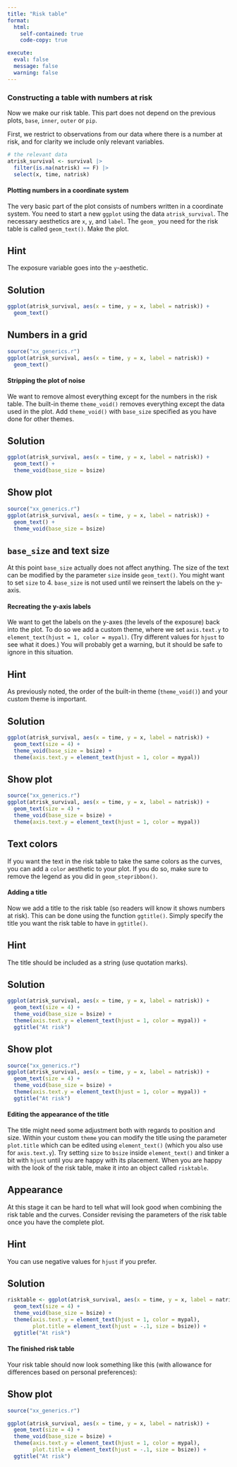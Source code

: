 ```yaml
---
title: "Risk table"
format:
  html:
    self-contained: true
    code-copy: true

execute:
  eval: false
  message: false
  warning: false
---
```

### Constructing a table with numbers at risk
Now we make our risk table. This part does not depend on the previous plots, `base`, `inner`, `outer` or `pip`.

First, we restrict to observations from our data where there is a number at risk, and for clarity we include only relevant variables.

```r
# the relevant data
atrisk_survival <- survival |>
  filter(is.na(natrisk) == F) |>
  select(x, time, natrisk)
```

#### Plotting numbers in a coordinate system
The very basic part of the plot consists of numbers written in a coordinate system. You need to start a new `ggplot` using the data `atrisk_survival`. The necessary aesthetics are `x`, `y`, and `label`. The `geom_` you need for the risk table is called `geom_text()`. Make the plot.

::: {.callout-tip collapse="true" appearance="simple"}
## Hint

The exposure variable goes into the `y`-aesthetic.
:::

::: {.callout-tip collapse="true" appearance="simple"}
## Solution

```r
ggplot(atrisk_survival, aes(x = time, y = x, label = natrisk)) +
  geom_text()
```
:::

::: {.callout-note collapse="true" appearance="default" icon="false"}
## Numbers in a grid

```r
source("xx_generics.r")
ggplot(atrisk_survival, aes(x = time, y = x, label = natrisk)) +
  geom_text()
```
:::

#### Stripping the plot of noise
We want to remove almost everything except for the numbers in the risk table. The built-in theme `theme_void()` removes everything except the data used in the plot. Add `theme_void()` with `base_size` specified as you have done for other themes.

::: {.callout-tip collapse="true" appearance="simple"}
## Solution

```r
ggplot(atrisk_survival, aes(x = time, y = x, label = natrisk)) +
  geom_text() +
  theme_void(base_size = bsize)
```

::: {.callout-note collapse="true" appearance="default" icon="false"}
## Show plot

```r
source("xx_generics.r")
ggplot(atrisk_survival, aes(x = time, y = x, label = natrisk)) +
  geom_text() +
  theme_void(base_size = bsize)
```
:::
:::

::: {.callout-note appearance="default"}
## `base_size` and text size
At this point `base_size` actually does not affect anything. The size of the text can be modified by the parameter `size` inside `geom_text()`. You might want to set `size` to 4. `base_size` is not used until we reinsert the labels on the y-axis.
:::
#### Recreating the y-axis labels
We want to get the labels on the y-axes (the levels of the exposure) back into the plot. To do so we add a custom theme, where we set `axis.text.y` to `element_text(hjust = 1, color = mypal)`. (Try different values for `hjust` to see what it does.) You will probably get a warning, but it should be safe to ignore in this situation.

::: {.callout-tip collapse="true" appearance="simple"}
## Hint
As previously noted, the order of the built-in theme (`theme_void()`) and your custom theme is important.
:::

::: {.callout-tip collapse="true" appearance="simple"}
## Solution

```r
ggplot(atrisk_survival, aes(x = time, y = x, label = natrisk)) +
  geom_text(size = 4) +
  theme_void(base_size = bsize) +
  theme(axis.text.y = element_text(hjust = 1, color = mypal))
```

::: {.callout-note collapse="true" appearance="default" icon="false"}
## Show plot

```r
source("xx_generics.r")
ggplot(atrisk_survival, aes(x = time, y = x, label = natrisk)) +
  geom_text(size = 4) +
  theme_void(base_size = bsize) +
  theme(axis.text.y = element_text(hjust = 1, color = mypal))
```
:::
:::

::: {.callout-note appearance="default"}
## Text colors
If you want the text in the risk table to take the same colors as the curves, you can add a `color` aesthetic to your plot. If you do so, make sure to remove the legend as you did in `geom_stepribbon()`.
:::

#### Adding a title
Now we add a title to the risk table (so readers will know it shows numbers at risk). This can be done using the function `ggtitle()`. Simply specify the title you want the risk table to have in `ggtitle()`.

::: {.callout-tip collapse="true" appearance="simple"}
## Hint
The title should be included as a string (use quotation marks).
:::

::: {.callout-tip collapse="true" appearance="simple"}
## Solution

```r
ggplot(atrisk_survival, aes(x = time, y = x, label = natrisk)) +
  geom_text(size = 4) +
  theme_void(base_size = bsize) +
  theme(axis.text.y = element_text(hjust = 1, color = mypal)) +
  ggtitle("At risk")
```

::: {.callout-note collapse="true" appearance="default" icon="false"}
## Show plot

```r
source("xx_generics.r")
ggplot(atrisk_survival, aes(x = time, y = x, label = natrisk)) +
  geom_text(size = 4) +
  theme_void(base_size = bsize) +
  theme(axis.text.y = element_text(hjust = 1, color = mypal)) +
  ggtitle("At risk")
```
:::
:::

#### Editing the appearance of the title
The title might need some adjustment both with regards to position and size. Within your custom `theme` you can modify the title using the parameter `plot.title` which can be edited using `element_text()` (which you also use for `axis.text.y`). Try setting `size` to `bsize` inside `element_text()` and tinker a bit with `hjust` until you are happy with its placement. When you are happy with the look of the risk table, make it into an object called `risktable`.

::: {.callout-note appearance="default"}
## Appearance
At this stage it can be hard to tell what will look good when combining the risk table and the curves. Consider revising the parameters of the risk table once you have the complete plot.
:::

::: {.callout-tip collapse="true" appearance="simple"}
## Hint
You can use negative values for `hjust` if you prefer.
:::

::: {.callout-tip collapse="true" appearance="simple"}
## Solution

```r
risktable <- ggplot(atrisk_survival, aes(x = time, y = x, label = natrisk)) +
  geom_text(size = 4) +
  theme_void(base_size = bsize) +
  theme(axis.text.y = element_text(hjust = 1, color = mypal),
        plot.title = element_text(hjust = -.1, size = bsize)) +
  ggtitle("At risk")
```
:::

#### The finished risk table
Your risk table should now look something like this (with allowance for differences based on personal preferences):

::: {.callout-note collapse="true" appearance="default" icon="false"}
## Show plot
```r
source("xx_generics.r")

ggplot(atrisk_survival, aes(x = time, y = x, label = natrisk)) +
  geom_text(size = 4) +
  theme_void(base_size = bsize) +
  theme(axis.text.y = element_text(hjust = 1, color = mypal),
        plot.title = element_text(hjust = -.1, size = bsize)) +
  ggtitle("At risk")
```
:::